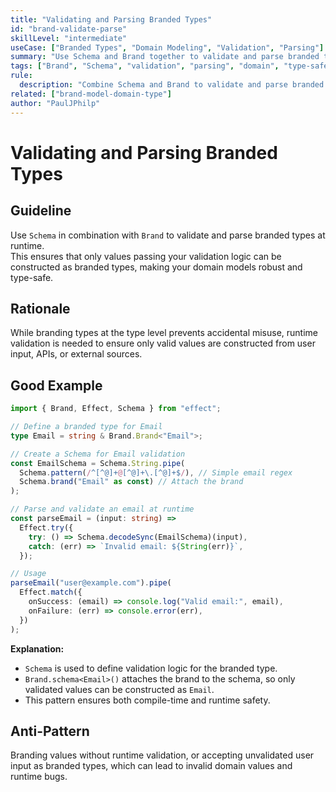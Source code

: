 ```yaml
---
title: "Validating and Parsing Branded Types"
id: "brand-validate-parse"
skillLevel: "intermediate"
useCase: ["Branded Types", "Domain Modeling", "Validation", "Parsing"]
summary: "Use Schema and Brand together to validate and parse branded types at runtime, ensuring only valid values are constructed."
tags: ["Brand", "Schema", "validation", "parsing", "domain", "type-safety", "effect"]
rule:
  description: "Combine Schema and Brand to validate and parse branded types, guaranteeing only valid domain values are created at runtime."
related: ["brand-model-domain-type"]
author: "PaulJPhilp"
---
```


# Validating and Parsing Branded Types

## Guideline

Use `Schema` in combination with `Brand` to validate and parse branded types at runtime.  
This ensures that only values passing your validation logic can be constructed as branded types, making your domain models robust and type-safe.

## Rationale

While branding types at the type level prevents accidental misuse, runtime validation is needed to ensure only valid values are constructed from user input, APIs, or external sources.

## Good Example

```typescript
import { Brand, Effect, Schema } from "effect";

// Define a branded type for Email
type Email = string & Brand.Brand<"Email">;

// Create a Schema for Email validation
const EmailSchema = Schema.String.pipe(
  Schema.pattern(/^[^@]+@[^@]+\.[^@]+$/), // Simple email regex
  Schema.brand("Email" as const) // Attach the brand
);

// Parse and validate an email at runtime
const parseEmail = (input: string) =>
  Effect.try({
    try: () => Schema.decodeSync(EmailSchema)(input),
    catch: (err) => `Invalid email: ${String(err)}`,
  });

// Usage
parseEmail("user@example.com").pipe(
  Effect.match({
    onSuccess: (email) => console.log("Valid email:", email),
    onFailure: (err) => console.error(err),
  })
);

```

**Explanation:**  
- `Schema` is used to define validation logic for the branded type.
- `Brand.schema<Email>()` attaches the brand to the schema, so only validated values can be constructed as `Email`.
- This pattern ensures both compile-time and runtime safety.

## Anti-Pattern

Branding values without runtime validation, or accepting unvalidated user input as branded types, which can lead to invalid domain values and runtime bugs.